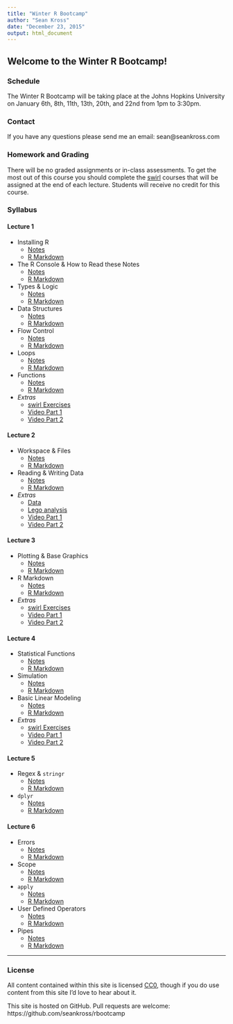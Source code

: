 ```yaml
---
title: "Winter R Bootcamp"
author: "Sean Kross"
date: "December 23, 2015"
output: html_document
---
```


## Welcome to the Winter R Bootcamp!

### Schedule

The Winter R Bootcamp will be taking place at the Johns Hopkins University
on January 6th, 8th, 11th, 13th, 20th, and 22nd from 1pm to 3:30pm.

### Contact

If you have any questions please send me an email: sean@seankross.com

### Homework and Grading

There will be no graded assignments or in-class assessments. To get the most out
of this course you should complete the [swirl](http://swirlstats.com)
courses that will be assigned at the end of each lecture. Students will receive
no credit for this course.

### Syllabus

#### Lecture 1

- Installing R
    - [Notes](install.html)
    - [R Markdown](install.Rmd)
- The R Console & How to Read these Notes
    - [Notes](console.html)
    - [R Markdown](console.Rmd)
- Types & Logic
    - [Notes](types.html)
    - [R Markdown](types.Rmd)
- Data Structures
    - [Notes](datastr.html)
    - [R Markdown](datastr.Rmd)
- Flow Control
    - [Notes](flow.html)
    - [R Markdown](flow.Rmd)
- Loops
    - [Notes](loops.html)
    - [R Markdown](loops.Rmd)
- Functions
    - [Notes](functions.html)
    - [R Markdown](functions.Rmd)
- *Extras*
    - [swirl Exercises](hw1.html)
    - [Video Part 1](https://youtu.be/g-737UQlnBc)
    - [Video Part 2](https://youtu.be/Z6Z4ZXyKAOw)
    
#### Lecture 2

- Workspace & Files
    - [Notes](wf.html)
    - [R Markdown](wf.Rmd)
- Reading & Writing Data
    - [Notes](wr.html)
    - [R Markdown](wr.Rmd)
- *Extras*
    - [Data](https://raw.githubusercontent.com/seankross/lego/master/data-tidy/legosets.csv)
    - [Lego analysis](lego.html)
    - [Video Part 1](https://youtu.be/LvcUUaIrbVo)
    - [Video Part 2](https://youtu.be/iOafN_viXXo)
    
#### Lecture 3

- Plotting & Base Graphics
    - [Notes](plot.html)
    - [R Markdown](plot.Rmd)
- R Markdown
    - [Notes](rmd.html)
    - [R Markdown](rmd.Rmd)
- *Extras*
    - [swirl Exercises](hw2.html)
    - [Video Part 1](https://youtu.be/-qCfAuZUL54)
    - [Video Part 2](https://youtu.be/UjhOkpq2ta4)

#### Lecture 4

- Statistical Functions
    - [Notes](http://seankross.com/notes/dpqr/)
    - [R Markdown](https://raw.githubusercontent.com/seankross/seankross.github.io/master/notes/dpqr/index.Rmd)
- Simulation
    - [Notes](simulation.html)
    - [R Markdown](simulation.Rmd)
- Basic Linear Modeling
    - [Notes](linear.html)
    - [R Markdown](linear.Rmd)
- *Extras*
    - [swirl Exercises](blank.html)
    - [Video Part 1](blank)
    - [Video Part 2](blank)

#### Lecture 5

- Regex & `stringr`
    - [Notes](stringr.html)
    - [R Markdown](stringr.Rmd)
- `dplyr`
    - [Notes](dplyr.html)
    - [R Markdown](dplyr.Rmd)

    
#### Lecture 6

- Errors
    - [Notes](errors.html)
    - [R Markdown](errors.Rmd)
- Scope
    - [Notes](scope.html)
    - [R Markdown](scope.Rmd)
- `apply`
    - [Notes](apply.html)
    - [R Markdown](apply.Rmd)
- User Defined Operators
    - [Notes](operators.html)
    - [R Markdown](operators.Rmd)
- Pipes
    - [Notes](pipes.html)
    - [R Markdown](pipes.Rmd)


---

### License

All content contained within this site is licensed
[CC0](https://creativecommons.org/publicdomain/zero/1.0/), though if you do use
content from this site I'd love to hear about it.

This site is hosted on GitHub. Pull requests are welcome: https://github.com/seankross/rbootcamp